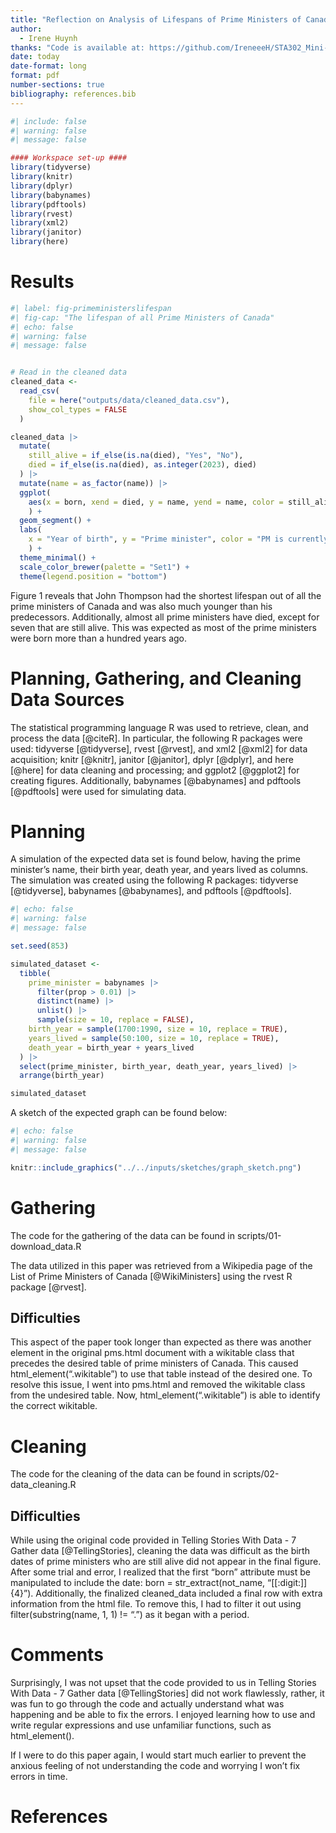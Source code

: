 ```yaml
---
title: "Reflection on Analysis of Lifespans of Prime Ministers of Canada"
author: 
  - Irene Huynh
thanks: "Code is available at: https://github.com/IreneeeH/STA302_Mini-Essay_5a.git"
date: today
date-format: long
format: pdf
number-sections: true
bibliography: references.bib
---
```


```r
#| include: false
#| warning: false
#| message: false

#### Workspace set-up ####
library(tidyverse)
library(knitr)
library(dplyr)
library(babynames)
library(pdftools)
library(rvest)
library(xml2)
library(janitor)
library(here)
```

# Results

```r
#| label: fig-primeministerslifespan
#| fig-cap: "The lifespan of all Prime Ministers of Canada"
#| echo: false
#| warning: false
#| message: false


# Read in the cleaned data
cleaned_data <-
  read_csv(
    file = here("outputs/data/cleaned_data.csv"),
    show_col_types = FALSE
  )

cleaned_data |>
  mutate(
    still_alive = if_else(is.na(died), "Yes", "No"),
    died = if_else(is.na(died), as.integer(2023), died)
  ) |>
  mutate(name = as_factor(name)) |>
  ggplot(
    aes(x = born, xend = died, y = name, yend = name, color = still_alive)
    ) +
  geom_segment() +
  labs(
    x = "Year of birth", y = "Prime minister", color = "PM is currently alive"
    ) +
  theme_minimal() +
  scale_color_brewer(palette = "Set1") +
  theme(legend.position = "bottom")
```
Figure 1 reveals that John Thompson had the shortest lifespan out of all the prime ministers of Canada and was also much younger than his predecessors. Additionally, almost all prime ministers have died, except for seven that are still alive. This was expected as most of the prime ministers were born more than a hundred years ago.

# Planning, Gathering, and Cleaning Data Sources

The statistical programming language R was used to retrieve, clean, and process the data [@citeR]. In particular, the following R packages were used: tidyverse [@tidyverse], rvest [@rvest], and xml2 [@xml2] for data acquisition; knitr [@knitr], janitor [@janitor], dplyr [@dplyr], and here [@here] for data cleaning and processing; and ggplot2 [@ggplot2] for creating figures. Additionally, babynames [@babynames] and pdftools [@pdftools] were used for simulating data.

# Planning

A simulation of the expected data set is found below, having the prime minister's name, their birth year, death year, and years lived as columns. The simulation was created using the following R packages: tidyverse [@tidyverse], babynames [@babynames], and pdftools [@pdftools].
```r
#| echo: false
#| warning: false
#| message: false

set.seed(853)

simulated_dataset <-
  tibble(
    prime_minister = babynames |>
      filter(prop > 0.01) |>
      distinct(name) |>
      unlist() |>
      sample(size = 10, replace = FALSE),
    birth_year = sample(1700:1990, size = 10, replace = TRUE),
    years_lived = sample(50:100, size = 10, replace = TRUE),
    death_year = birth_year + years_lived
  ) |>
  select(prime_minister, birth_year, death_year, years_lived) |>
  arrange(birth_year)

simulated_dataset
```

A sketch of the expected graph can be found below:

```r
#| echo: false
#| warning: false
#| message: false

knitr::include_graphics("../../inputs/sketches/graph_sketch.png")
```

# Gathering

The code for the gathering of the data can be found in scripts/01-download_data.R

The data utilized in this paper was retrieved from a Wikipedia page of the List of Prime Ministers of Canada [@WikiMinisters] using the rvest R package [@rvest].

## Difficulties

This aspect of the paper took longer than expected as there was another element in the original pms.html document with a wikitable class that precedes the desired table of prime ministers of Canada. This caused html_element(".wikitable") to use that table instead of the desired one. To resolve this issue, I went into pms.html and removed the wikitable class from the undesired table. Now, html_element(".wikitable") is able to identify the correct wikitable.

# Cleaning

The code for the cleaning of the data can be found in scripts/02-data_cleaning.R

## Difficulties

While using the original code provided in Telling Stories With Data - 7 Gather data [@TellingStories], cleaning the data was difficult as the birth dates of prime ministers who are still alive did not appear in the final figure. After some trial and error, I realized that the first "born" attribute must be manipulated to include the date: born = str_extract(not_name, "[[:digit:]]{4}"). Additionally, the finalized cleaned_data included a final row with extra information from the html file. To remove this, I had to filter it out using filter(substring(name, 1, 1) != ".") as it began with a period.

# Comments

Surprisingly, I was not upset that the code provided to us in Telling Stories With Data - 7 Gather data [@TellingStories] did not work flawlessly, rather, it was fun to go through the code and actually understand what was happening and be able to fix the errors. I enjoyed learning how to use and write regular expressions and use unfamiliar functions, such as html_element(). 

If I were to do this paper again, I would start much earlier to prevent the anxious feeling of not understanding the code and worrying I won't fix errors in time. 

\newpage

# References

